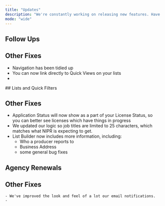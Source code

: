 ```yaml
---
title: "Updates"
description: "We're constantly working on releasing new features. Have an idea? [Let us know](mailto:hello@insuretrek.com)."
mode: "wide"
---
```


<Update label="2024-11-28">

  ## Follow Ups

  ## Other Fixes
  - Navigation has been tidied up
  - You can now link directly to Quick Views on your lists
  - 
</Update>

<Update label="2024-11-20" >
  ## Lists and Quick Filters

  ## Other Fixes
  - Application Status will now show as a part of your License Status, so you can better see licenses which have things in progress
  - We updated our logic so job titles are limited to 25 characters, which matches what NIPR is expecting to get.
  - List Builder now includes more information, including:
    - Who a producer reports to
    - Business Address
    - some general bug fixes

  
</Update>

<Update label="2024-11-04">

  ## Agency Renewals

  ## Other Fixes
    - We've improved the look and feel of a lot our email notifications.
    - 


</Update>